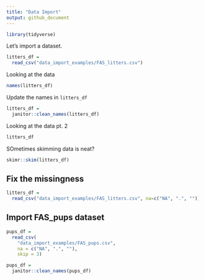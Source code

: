 ```yaml
---
title: "Data Import"
output: github_document
---
```


```r
library(tidyverse)
```

Let's import a dataset.

```r
litters_df =
  read_csv("data_import_examples/FAS_litters.csv")
```

Looking at the data
```r
names(litters_df)
```

Update the names in `litters_df`
```r
litters_df =
  janitor::clean_names(litters_df)
```

Looking at the data pt. 2
```r
litters_df
```

SOmetimes skimming data is neat?
```r
skimr::skim(litters_df)
```

## Fix the missingness

```r
litters_df =
  read_csv("data_import_examples/FAS_litters.csv", na=c("NA", ".", ""))
```

## Import FAS_pups dataset
```r
pups_df =
  read_csv(
    "data_import_examples/FAS_pups.csv", 
    na = c("NA", ".", ""), 
    skip = 3)

pups_df =
  janitor::clean_names(pups_df)
```







